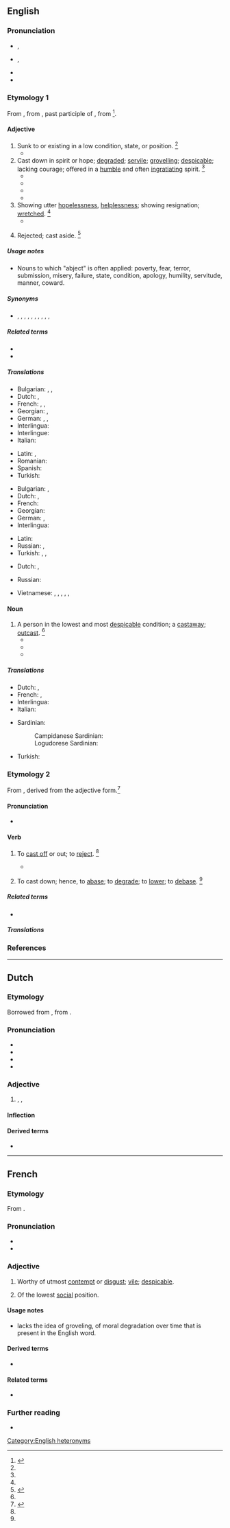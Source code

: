 ==English==

===Pronunciation===
* {{sense|attributive}} {{a|US}} {{IPA|en|/ˈæb.d͡ʒɛkt/}}, {{enPR|'ăbjĕkt}}
* {{a|US}} {{IPA|en|/æbˈd͡ʒɛkt/}}, {{enPR|ăbʹjĕkt}}
* {{rhymes|en|ɛkt}}
* {{audio|en|en-uk-abject.ogg|Audio (UK)}}

===Etymology 1===
From {{inh|en|enm|abiect||outcast, wretched}}, from {{der|en|la|abiectus}}, past participle of {{m|la|abiciō||to throw away, cast off, to reject}}, from {{prefix|la|ab|t1=away|iaciō|t2=to throw|nocat=yes}}<ref>{{R:CDOE|page=3}}</ref>.

====Adjective====
{{en-adj|er|more}}

# Sunk to or existing in a low condition, state, or position. {{defdate|First attested from around (1350 to 1470).}}<ref name=SOED/>
#* {{quote-book|en|passage=So thick bestrown '''abject''' and lost lay these, covering the flood.|author={{w|John Milton}}|title={{w|Paradise Lost}}|year=1667}}
# Cast down in spirit or hope; [[degraded]]; [[servile]]; [[grovelling]]; [[despicable]]; lacking courage; offered in a [[humble]] and often [[ingratiating]] spirit. {{defdate|First attested from around (1350 to 1470).}}<ref name=SOED/>
#* {{quote-book|en|1710|{{w|Joseph Addison}}|Whig Examiner|passage=Honest men, who tell their sovereigns what they expect from them, and what obedience they shall be always ready to pay them, are not upon an equal foot with such base and '''abject''' flatterers;|issue=5}}
#* {{quote-book|en|passage=Lord Howard of Escrick accused Ayloffe of proposing to assassinate the Duke of York; but Lord Howard was an '''abject''' liar;|author={{w|Thomas Babington Macaulay}}|title=The History of England from the Accession of James the Second|year=1848}}
#* {{RQ:Shakespeare Taming of the Shrew|I|ii|passage=And banish hence these '''abject''', lowly dreams.}}
#* {{quote-book|en|passage=He sat obediently with that tentative and '''abject''' eagerness of a man who has but one pleasure left and whom the world can reach only through one sense, for he was both blind and deaf.|year=1931|author=Faulkner|title=Sanctuary|section=ii}}
# Showing utter [[hopelessness]], [[helplessness]]; showing resignation; [[wretched]]. {{defdate|First attested from around (1350 to 1470).}}<ref name=SOED/>
#* {{quote-book|en|year=1927|title=From the Dark Tower|author=Countee Cullen|passage=We shall not always plant while others reap \ The golden [[increment]] of bursting fruit, \ Not always [[countenance]], '''abject''' and mute \ That lesser men should [[hold cheap|hold their brothers cheap]];}}
# {{lb|en|obsolete}} Rejected; cast aside. {{defdate|Attested from around (1350 to 1470) until the early 17<sup>th</sup> century.}}<ref name=SOED>{{R:SOED5|page=5}}</ref>

=====Usage notes=====
* Nouns to which "abject" is often applied: poverty, fear, terror, submission, misery, failure, state, condition, apology, humility, servitude, manner, coward.

=====Synonyms=====
* {{l|en|beggarly}}, {{l|en|contemptible}}, {{l|en|cringing}}, {{l|en|degraded}}, {{l|en|groveling}}, {{l|en|ignoble}}, {{l|en|mean}}, {{l|en|mean-spirited}}, {{l|en|slavish}}, {{l|en|vile}}, {{l|en|worthless}}

=====Related terms=====
{{rel-top}}
* {{l|en|abjectly}}
* {{l|en|abjectness}}
{{rel-mid}}
{{rel-bottom}}

=====Translations=====
{{trans-top|Sunk to a low condition; down in spirit or hope}}
* Bulgarian: {{t+|bg|низък}}, {{t+|bg|долен}}, {{t+|bg|жалък}}
* Dutch: {{t|nl|diepgezonken}}, {{t+|nl|ellendig}}
* French: {{t+|fr|abject|m}}, {{t+|fr|abjecte|f}}, {{t+|fr|méprisable}}
* Georgian: {{t|ka|მდაბალი}}, {{t|ka|სულმდაბალი}}
* German: {{t+|de|elend}}, {{t+|de|kläglich}}, {{t+|de|jämmerlich}}
* Interlingua: {{t|ia|abjecte}}
* Interlingue: {{t|ie|abject}}
* Italian: {{t+|it|abbietto}}
{{trans-mid}}
* Latin: {{t|la|abjectus|m}}, {{t|la|abjecta|f}}
* Romanian: {{t+|ro|abject}}
* Spanish: {{t+|es|abatido}}
* Turkish: {{t+|tr|aşağılık}}
{{trans-bottom}}

{{trans-top|Cast down; rejected; low-lying}}
* Bulgarian: {{t+|bg|отхвърлен}}, {{t+|bg|низвергнат}}
* Dutch: {{t+|nl|hulpeloos}}, {{t+|nl|moedeloos}}
* French: {{t+|fr|misérable}}
* Georgian: {{t|ka|დამცირებული}}
* German: {{t+|de|bitter}} {{gloss|poverty}}, {{t+|de|verächtlich}}
* Interlingua: {{t|ia|abjecte}}
{{trans-mid}}
* Latin: {{t+|la|miserabilis|m|f}}
* Russian: {{t+|ru|жалкий|alt=жа́лкий}}, {{t+|ru|уни́женный}}
* Turkish: {{t+|tr|aşağılanmış}}, {{t+|tr|hakir}}, {{t+|tr|zelil}}
{{trans-bottom}}

{{trans-top|showing resignation}}
* Dutch: {{t+|nl|hulpeloos}}, {{t+|nl|gelaten}}
{{trans-mid}}
* Russian: {{t+|ru|смире́нный|m}}
{{trans-bottom}}

{{checktrans-top}}

{{trans-mid}}
* Vietnamese: {{t+check|vi|hèn hạ}}, {{t+check|vi|thấp hèn}}, {{t+check|vi|đê tiện}}, {{t+check|vi|đáng khinh}}, {{t+check|vi|khốn khổ}}, {{t+check|vi|khốn nạn}}
{{trans-bottom}}

====Noun====
{{en-noun}}

# A person in the lowest and most [[despicable]] condition; a [[castaway]]; [[outcast]]. {{defdate|from late 15h c.}}<ref name=SOED/>
#* {{RQ:Scott Devorgoil Auchindrane|act=III|scene=i|page=309|passage=Hear ye the serf I bred, begin to reckon / Upon his rights and pleasure! Who am I— / Thou '''abject''', who am I, whose will thou thwartest?}}
#* {{quote-book|en|1832|{{w|Isaac Taylor}}|Saturday Evening|passage=Shall these '''abjects'''—these victims—these outcasts, know any thing of pleasure?}}
#* {{quote-book|en|year=c. 1591-1594|passage=We are the queen's '''abjects''', and must obey.|author=Shakespeare|title=Richard III|section=Act I, Scene I}}

=====Translations=====
{{trans-top|A person in the lowest and most despicable condition}}
* Dutch: {{t|nl|verworpeling|m}}, {{t|nl|infaam persoon|m}}
* French: {{t+|fr|misérable}}, {{t+|fr|paria}}
* Interlingua: {{t|ia|abjecto}}
* Italian: {{t+|it|abbietto}}
{{trans-mid}}
* Sardinian:
*: Campidanese Sardinian: {{t|sc|indinniu}}
*: Logudorese Sardinian: {{t|sc|indinniu}}
* Turkish: {{t+|tr|sefil}}
{{trans-bottom}}

===Etymology 2===
From {{inh|en|enm|abjecten}}, derived from the adjective form.<ref>{{R:MW3 1976|page=4}}</ref>

====Pronunciation====
* {{IPA|en|/əbˈdʒɛkt/}}
{{rfap|en}}

====Verb====
{{en-verb}}

# {{lb|en|transitive|obsolete}} To [[cast off]] or out; to [[reject]]. {{defdate|Attested from around (1350 to 1470) until the late 17<sup>th</sup> century.}}<ref name=SOED/>
#* {{quote-book|en|year=2001|author=Jana Evans Braziel, Kathleen LeBesco (editors)|title=Bodies out of bounds: fatness and transgression|page=141|passage=Rather than '''abjecting''' her own fat body, the Ipecac-taking fat girl is '''abjecting''' diet culture.}}
# {{lb|en|transitive|obsolete}} To cast down; hence, to [[abase]]; to [[degrade]]; to [[lower]]; to [[debase]]. {{defdate|Attested from around (1350 to 1470) until the late 17<sup>th</sup> century.}}<ref name=SOED/>
#: {{rfquotek|en|John Donne}}

=====Related terms=====
{{rel-top}}
* {{l|en|abjection}}
{{rel-mid}}
{{rel-bottom}}

=====Translations=====
{{trans-top|To cast off or down}}
{{trans-mid}}
{{trans-bottom}}

===References===
<references/>

[[Category:English heteronyms]]

----

==Dutch==

===Etymology===
Borrowed from {{bor|nl|fr|abject}}, from {{der|nl|la|abiectus}}.

===Pronunciation===
* {{IPA|nl|/ɑbˈjɛkt/}}
* {{audio|nl|Nl-abject.ogg|Audio}}
* {{hyphenation|nl|ab|ject}}
* {{rhyme|nl|ɛkt}}

===Adjective===
{{nl-adj}}

# {{l|en|reprehensible}}, {{l|en|despicable}}, {{l|en|abject}}
#: {{ux|nl|Het is teleologisch, infaam en het is '''abject'''.|It is teleological, scandalous and it is '''reprehensible'''.}}

====Inflection====
{{nl-decl-adj}}

====Derived terms====
* {{l|nl|abjectheid}}

----

==French==

===Etymology===
From {{der|fr|la|abiectus}}.

===Pronunciation===
* {{fr-IPA}}
* {{audio|fr|Fr-abject.ogg|abject}}

===Adjective===
{{fr-adj}}

# {{lb|fr|literary}} Worthy of utmost [[contempt]] or [[disgust]]; [[vile]]; [[despicable]].
# {{lb|fr|literary|obsolete}} Of the lowest [[social]] position.

====Usage notes====
* {{m|en||Abject}} lacks the idea of groveling, of moral degradation over time that is present in the English word.

====Derived terms====
* {{l|fr|abjectement}}

====Related terms====
* {{l|fr|abjection}}

===Further reading===
* {{R:TLFi}}